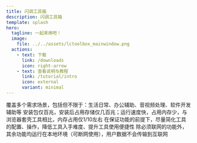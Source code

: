 ```yaml
---
title: 闪调工具箱
description: 闪调工具箱
template: splash
hero:
  tagline: 一起来用吧！
  image:
    file: ../../assets/lctoolbox_mainwindow.png
  actions:
    - text: 下载
      link: /downloads
      icon: right-arrow
    - text: 查看说明与教程
      link: /tutorial/intro
      icon: external
      variant: minimal
---
```



<CardGrid stagger>
	<Card title="功能丰富" icon="pencil">
		覆盖多个需求场景，包括但不限于：生活日常、办公辅助、音视频处理、软件开发辅助等
	</Card>
	<Card title="轻快运行" icon="add-document">
		安装包仅百兆，安装后占用存储仅几百兆；运行速度快，占用内存少，与浏览器套壳工具相比，内存占用仅1/10左右
	</Card>
	<Card title="简单易用" icon="setting">
		在保证功能的前提下，尽量简化工具的配置、操作，降低工具入手难度、提升工具使用便捷性
	</Card>
	<Card title="安全&隐私" icon="open-book">
		除必须联网的功能外，其余功能均运行在本地环境（可断网使用），用户数据不会传输到互联网
	</Card>
</CardGrid>
